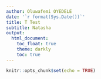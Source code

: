 ```yaml
---
author: Oluwafemi OYEDELE
date: '`r format(Sys.Date())`'
title: T Test
subtitle: Natasha
output:
  html_document:
    toc_float: true
    theme: darkly
    toc: true
---
```


```r
knitr::opts_chunk$set(echo = TRUE)
```
